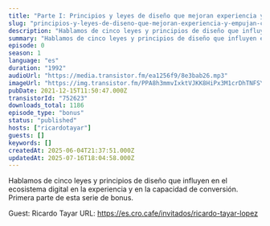 ```yaml
---
title: "Parte I: Principios y leyes de diseño que mejoran experiencia y empujan conversión, con Ricardo Tayar"
slug: "principios-y-leyes-de-diseno-que-mejoran-experiencia-y-empujan-conversion-parte-i-con-ricardo-tayar"
description: "Hablamos de cinco leyes y principios de diseño que influyen en el ecosistema digital en la experiencia y en la capacidad de conversión. Primera parte de esta serie de bonus.\n\nGuest: Ricardo Tayar\nURL: https://es.cro.cafe/invitados/ricardo-tayar-lopez"
summary: "Hablamos de cinco leyes y principios de diseño que influyen en el ecosistema digital en la experiencia y en la capacidad de conversión. Primera parte de esta serie de bonus."
episode: 0
season: 1
language: "es"
duration: "1992"
audioUrl: "https://media.transistor.fm/ea1256f9/8e3bab26.mp3"
imageUrl: "https://img.transistor.fm/PPA8h3mmvIxktVJKK8HiPx3M1crDhTNFSYjH7iHnlQ8/rs:fill:3000:3000:1/q:60/aHR0cHM6Ly9pbWct/dXBsb2FkLXByb2R1/Y3Rpb24udHJhbnNp/c3Rvci5mbS80MzJj/MGFlNzNmNGYxZTg2/MzkzNzdhNzAwMjc4/ZTY3MC5qcGc.webp"
pubDate: 2021-12-15T11:50:47.000Z
transistorId: "752623"
downloads_total: 1186
episode_type: "bonus"
status: "published"
hosts: ["ricardotayar"]
guests: []
keywords: []
createdAt: 2025-06-04T21:37:51.000Z
updatedAt: 2025-07-16T18:04:58.000Z
---
```


Hablamos de cinco leyes y principios de diseño que influyen en el ecosistema digital en la experiencia y en la capacidad de conversión. Primera parte de esta serie de bonus.

Guest: Ricardo Tayar
URL: https://es.cro.cafe/invitados/ricardo-tayar-lopez
